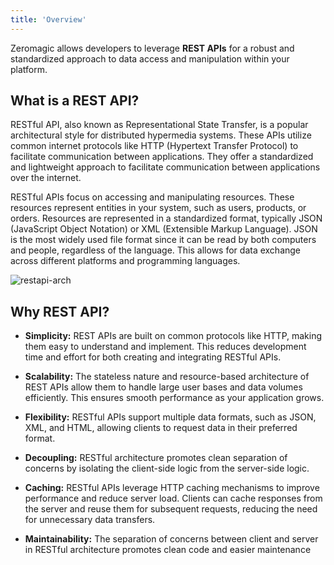 ```yaml
---
title: 'Overview'
---
```



Zeromagic allows developers to leverage **REST APIs** for a robust and standardized approach to data access and manipulation within your platform. 

## What is a REST API?

RESTful API, also known as Representational State Transfer, is a popular architectural style for distributed hypermedia systems. These APIs utilize common internet protocols like HTTP (Hypertext Transfer Protocol) to facilitate communication between applications. They offer a standardized and lightweight approach to facilitate communication between applications over the internet.

RESTful APIs focus on accessing and manipulating resources. These resources represent entities in your system, such as users, products, or orders. Resources are represented in a standardized format, typically JSON (JavaScript Object Notation) or XML (Extensible Markup Language). JSON is the most widely used file format since it can be read by both computers and people,  regardless of the language. This allows for data exchange across different platforms and programming languages. 

![restapi-arch](/assets/images/restapi-arch.png)

## Why REST API?

- **Simplicity:** REST APIs are built on common protocols like HTTP, making them easy to understand and implement. This reduces development time and effort for both creating and integrating RESTful APIs.

- **Scalability:** The stateless nature and resource-based architecture of REST APIs allow them to handle large user bases and data volumes efficiently. This ensures smooth performance as your application grows.

- **Flexibility:** RESTful APIs support multiple data formats, such as JSON, XML, and HTML, allowing clients to request data in their preferred format. 

- **Decoupling:** RESTful architecture promotes clean separation of concerns by isolating the client-side logic from the server-side logic.

- **Caching:** RESTful APIs leverage HTTP caching mechanisms to improve performance and reduce server load. Clients can cache responses from the server and reuse them for subsequent requests, reducing the need for unnecessary data transfers.

- **Maintainability:** The separation of concerns between client and server in RESTful architecture promotes clean code and easier maintenance
